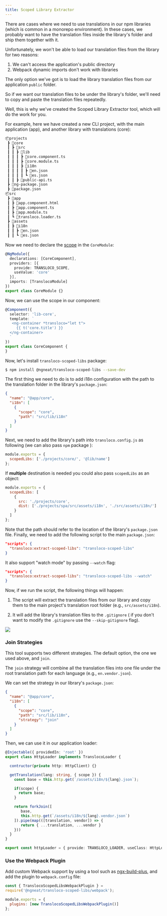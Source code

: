 ```yaml
---
title: Scoped Library Extractor
---
```


There are cases where we need to use translations in our npm libraries (which is common in a monorepo environment). In these cases, we probably want to have the translation files inside the library's folder and ship them together with it.

Unfortunately, we won't be able to load our translation files from the library for two reasons:

1. We can't access the application's public directory
2. Webpack dynamic imports don't work with libraries

The only option we've got is to load the library translation files from our application `public` folder.

So if we want our translation files to be under the library's folder, we'll need to copy and paste the translation files repeatedly.

Well, this is why we've created the Scoped Library Extractor tool, which will do the work for you.

For example, here we have created a new CLI project, with the main application (app), and another library with translations (core):

```bash
📦projects
 ┣ 📂core
 ┃ ┣ 📂src
 ┃ ┃ ┣ 📂lib
 ┃ ┃ ┃ ┣ 📜core.component.ts
 ┃ ┃ ┃ ┣ 📜core.module.ts
 ┃ ┃ ┃ ┣ 📂i18n
 ┃ ┃ ┃ ┃ ┣ 📜en.json
 ┃ ┃ ┃ ┃ ┗ 📜es.json
 ┃ ┃ ┣ 📜public-api.ts
 ┣ 📜ng-package.json
 ┣ 📜package.json
📦src
 ┣ 📂app
 ┃ ┣ 📜app.component.html
 ┃ ┣ 📜app.component.ts
 ┃ ┣ 📜app.module.ts
 ┃ ┗ 📜transloco.loader.ts
 ┣ 📂assets
 ┃ ┣ 📂i18n
 ┃ ┃ ┣ 📜en.json
 ┃ ┃ ┗ 📜es.json
```

Now we need to declare the [scope](../scope-configuration) in the `CoreModule`:

```ts title="core.module.ts"
@NgModule({
  declarations: [CoreComponent],
  providers: [{
    provide: TRANSLOCO_SCOPE,
    useValue: 'core'
  }],
  imports: [TranslocoModule]
})
export class CoreModule {}
```

Now, we can use the scope in our component:

```ts title="lib-core.component.html"
@Component({
  selector: 'lib-core',
  template: `
   <ng-container *transloco="let t">
     {{ t('core.title') }}
  </ng-container>
  `
})
export class CoreComponent {
}
```

Now, let's install `transloco-scoped-libs` package:

 ```bash
 $ npm install @ngneat/transloco-scoped-libs --save-dev
 ```

The first thing we need to do is to add i18n configuration with the path to the translation folder in the library's `package.json`:

```json title="projects/core/package.json"
{
  "name": "@app/core",
  "i18n": [
    {
      "scope": "core",
      "path": "src/lib/i18n"
    }
  ]
}
```

Next, we need to add the library's path into `transloco.config.js` as following (we can also pass `npm` package ):
```js title="transloco.config.js"
module.exports = {
  scopedLibs: ['./projects/core/', '@lib/name']
};​
```

If **multiple** destination is needed you could also pass `scopedLibs` as an object:
```js title="transloco.config.js"
module.exports = {
  scopedLibs: [
    {
      src: './projects/core',
      dist: ['./projects/spa/src/assets/i18n', './src/assets/i18n/']
    }
  ]
};​
```

Note that the path should refer to the location of the library's `package.json` file.
Finally, we need to add the following script to the main `package.json`:

```json title="package.json"
"scripts": {
  "transloco:extract-scoped-libs": "transloco-scoped-libs"
}
```

It also support "watch mode" by passing `--watch` flag:
```json title="package.json"
"scripts": {
  "transloco:extract-scoped-libs": "transloco-scoped-libs --watch"
}
```

Now, if we run the script, the following things will happen:

1. The script will extract the translation files from our library and copy them to the main project's translation root folder (e.g., `src/assets/i18n`).

2. It will add the library's translation files to the `.gitignore` ( if you don't want to modify the `.gitignore` use the `--skip-gitignore` flag).

<img class="gif" src="../../img/extractor.gif"/>

### Join Strategies

This tool supports two different strategies. The default option, the one we used above, and `join`.

The `join` strategy will combine all the translation files into one file under the root translation path for each language (e.g., `en.vendor.json`).

We can set the strategy in our library's `package.json`:

```json title="projects/core/package.json"
{
  "name": "@app/core",
  "i18n": [
    {
      "scope": "core",
      "path": "src/lib/i18n",
      "strategy": "join"
    }
  ]
}
```

Then, we can use it in our application loader:

```ts title="transloco-loader.ts"
@Injectable({ providedIn: 'root' })
export class HttpLoader implements TranslocoLoader {

  contructor(private http: HttpClient) {}

  getTranslation(lang: string, { scope }) {
    const base = this.http.get(`/assets/i18n/${lang}.json`);

    if(scope) {
      return base;
    }

    return forkJoin([
       base,
       this.http.get(`/assets/i18n/${lang}.vendor.json`)
    ]).pipe(map(([translation, vendor]) => {
       return { ...translation, ...vendor }
    }))
  }
}

export const httpLoader = { provide: TRANSLOCO_LOADER, useClass: HttpLoader };
```

### Use the Webpack Plugin
Add custom Webpack support by using a tool such as [ngx-build-plus](https://github.com/manfredsteyer/ngx-build-plus), and add the plugin to `webpack.config` file:

```js title="webpack.config.js"
const { TranslocoScopedLibsWebpackPlugin } =
require('@ngneat/transloco-scoped-libs/webpack');

module.exports = {
  plugins: [new TranslocoScopedLibsWebpackPlugin()]
};
```


